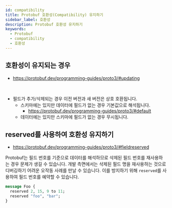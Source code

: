 ```yaml
---
id: compatibility
title: Protobuf 호환성(Compatibility) 유지하기
sidebar_label: 호환성
description: Protobuf 호환성 유지하기
keywords:
  - Protobuf
  - compatibility
  - 호환성
---
```


## 호환성이 유지되는 경우

- https://protobuf.dev/programming-guides/proto3/#updating

<br />

- 필드가 추가/삭제되는 경우 이전 버전과 새 버전은 상호 호환됩니다.
  - 스키마에는 있지만 데이터에 필드가 없는 경우 기본값으로 해석됩니다.
    - https://protobuf.dev/programming-guides/proto3/#default
  - 데이터에는 있지만 스키마에 필드가 없는 경우 무시됩니다.

## reserved를 사용하여 호환성 유지하기

- https://protobuf.dev/programming-guides/proto3/#fieldreserved

Protobuf는 필드 번호를 기준으로 데이터를 해석하므로 삭제된 필드 번호를 재사용하는 경우 문제가 생길 수 있습니다. 개발 측면에서는 삭제된 필드 명을 재사용하는 것으로 디버깅하기 어려운 오작동 사례를 만날 수 있습니다. 이를 방지하기 위해 `reserved`를 사용하여 필드 번호를 예약할 수 있습니다.

```proto
message Foo {
  reserved 2, 15, 9 to 11;
  reserved "foo", "bar";
}
```
